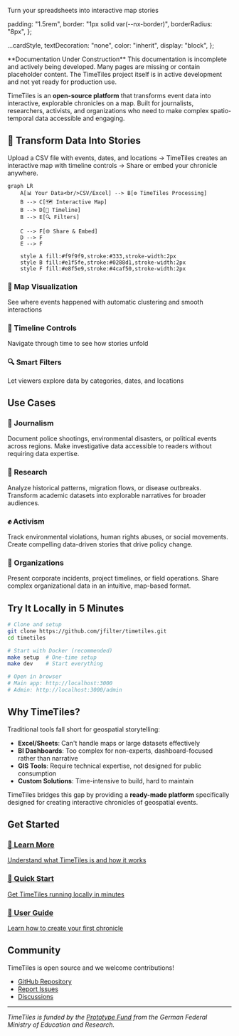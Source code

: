 Turn your spreadsheets into interactive map stories


  padding: "1.5rem",
  border: "1px solid var(--nx-border)",
  borderRadius: "8px",
};

  ...cardStyle,
  textDecoration: "none",
  color: "inherit",
  display: "block",
};

<Callout type="warning" emoji="⚠️">
  **Documentation Under Construction** This documentation is incomplete and actively being developed. Many pages are
  missing or contain placeholder content. The TimeTiles project itself is in active development and not yet ready for
  production use.
</Callout>

TimeTiles is an **open-source platform** that transforms event data into interactive, explorable chronicles on a map. Built for journalists, researchers, activists, and organizations who need to make complex spatio-temporal data accessible and engaging.

## 🎯 Transform Data Into Stories

Upload a CSV file with events, dates, and locations → TimeTiles creates an interactive map with timeline controls → Share or embed your chronicle anywhere.

```mermaid
graph LR
    A[📊 Your Data<br/>CSV/Excel] --> B[⚙️ TimeTiles Processing]
    B --> C[🗺️ Interactive Map]
    B --> D[📅 Timeline]
    B --> E[🔍 Filters]

    C --> F[🌐 Share & Embed]
    D --> F
    E --> F

    style A fill:#f9f9f9,stroke:#333,stroke-width:2px
    style B fill:#e1f5fe,stroke:#0288d1,stroke-width:2px
    style F fill:#e8f5e9,stroke:#4caf50,stroke-width:2px
```

<div
  style={{
    display: "grid",
    gridTemplateColumns: "repeat(auto-fit, minmax(250px, 1fr))",
    gap: "1rem",
    marginTop: "2rem",
  }}
>
  <div style={cardStyle}>
    <h3>📍 Map Visualization</h3>
    <p>See where events happened with automatic clustering and smooth interactions</p>
  </div>
  <div style={cardStyle}>
    <h3>📅 Timeline Controls</h3>
    <p>Navigate through time to see how stories unfold</p>
  </div>
  <div style={cardStyle}>
    <h3>🔍 Smart Filters</h3>
    <p>Let viewers explore data by categories, dates, and locations</p>
  </div>
</div>

## Use Cases

### 📰 Journalism

Document police shootings, environmental disasters, or political events across regions. Make investigative data accessible to readers without requiring data expertise.

### 🔬 Research

Analyze historical patterns, migration flows, or disease outbreaks. Transform academic datasets into explorable narratives for broader audiences.

### ✊ Activism

Track environmental violations, human rights abuses, or social movements. Create compelling data-driven stories that drive policy change.

### 🏢 Organizations

Present corporate incidents, project timelines, or field operations. Share complex organizational data in an intuitive, map-based format.

## Try It Locally in 5 Minutes

```bash
# Clone and setup
git clone https://github.com/jfilter/timetiles.git
cd timetiles

# Start with Docker (recommended)
make setup  # One-time setup
make dev    # Start everything

# Open in browser
# Main app: http://localhost:3000
# Admin: http://localhost:3000/admin
```

## Why TimeTiles?

Traditional tools fall short for geospatial storytelling:

- **Excel/Sheets**: Can't handle maps or large datasets effectively
- **BI Dashboards**: Too complex for non-experts, dashboard-focused rather than narrative
- **GIS Tools**: Require technical expertise, not designed for public consumption
- **Custom Solutions**: Time-intensive to build, hard to maintain

TimeTiles bridges this gap by providing a **ready-made platform** specifically designed for creating interactive chronicles of geospatial events.

## Get Started

<div
  style={{
    display: "grid",
    gridTemplateColumns: "repeat(auto-fit, minmax(300px, 1fr))",
    gap: "1rem",
    marginTop: "2rem",
  }}
>
  <a href="/overview" style={linkCardStyle}>
    <h3>📖 Learn More</h3>
    <p>Understand what TimeTiles is and how it works</p>
  </a>
  <a href="/quick-start" style={linkCardStyle}>
    <h3>🚀 Quick Start</h3>
    <p>Get TimeTiles running locally in minutes</p>
  </a>
  <a href="/guides/user-guide" style={linkCardStyle}>
    <h3>🎯 User Guide</h3>
    <p>Learn how to create your first chronicle</p>
  </a>
</div>

## Community

TimeTiles is open source and we welcome contributions!

- [GitHub Repository](https://github.com/jfilter/timetiles)
- [Report Issues](https://github.com/jfilter/timetiles/issues)
- [Discussions](https://github.com/jfilter/timetiles/discussions)

---

_TimeTiles is funded by the [Prototype Fund](https://prototypefund.de) from the German Federal Ministry of Education and Research._
